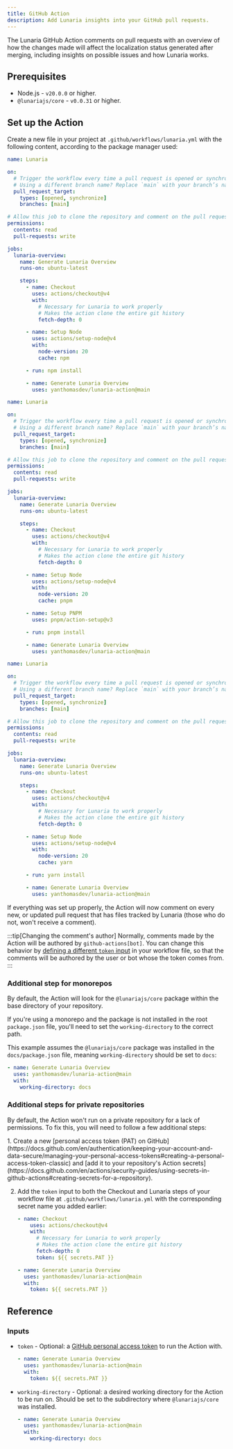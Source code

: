```yaml
---
title: GitHub Action
description: Add Lunaria insights into your GitHub pull requests.
---
```



The Lunaria GitHub Action comments on pull requests with an overview of how the changes made will affect the localization status generated after merging, including insights on possible issues and how Lunaria works.

## Prerequisites

- Node.js - `v20.0.0` or higher.
- `@lunariajs/core` - `v0.0.31` or higher.

## Set up the Action

Create a new file in your project at `.github/workflows/lunaria.yml` with the following content, according to the package manager used:

<Tabs>
<TabItem label="npm">

```yml
name: Lunaria

on:
  # Trigger the workflow every time a pull request is opened or synchronized at the target `main` branch
  # Using a different branch name? Replace `main` with your branch’s name
  pull_request_target:
    types: [opened, synchronize]
    branches: [main]

# Allow this job to clone the repository and comment on the pull request
permissions:
  contents: read
  pull-requests: write

jobs:
  lunaria-overview:
    name: Generate Lunaria Overview
    runs-on: ubuntu-latest

    steps:
      - name: Checkout
        uses: actions/checkout@v4
        with:
          # Necessary for Lunaria to work properly
          # Makes the action clone the entire git history
          fetch-depth: 0

      - name: Setup Node
        uses: actions/setup-node@v4
        with:
          node-version: 20
          cache: npm

      - run: npm install

      - name: Generate Lunaria Overview
        uses: yanthomasdev/lunaria-action@main
```

</TabItem>
<TabItem label="pnpm">

```yml
name: Lunaria

on:
  # Trigger the workflow every time a pull request is opened or synchronized at the target `main` branch
  # Using a different branch name? Replace `main` with your branch’s name
  pull_request_target:
    types: [opened, synchronize]
    branches: [main]

# Allow this job to clone the repository and comment on the pull request
permissions:
  contents: read
  pull-requests: write

jobs:
  lunaria-overview:
    name: Generate Lunaria Overview
    runs-on: ubuntu-latest

    steps:
      - name: Checkout
        uses: actions/checkout@v4
        with:
          # Necessary for Lunaria to work properly
          # Makes the action clone the entire git history
          fetch-depth: 0

      - name: Setup Node
        uses: actions/setup-node@v4
        with:
          node-version: 20
          cache: pnpm

      - name: Setup PNPM
        uses: pnpm/action-setup@v3

      - run: pnpm install

      - name: Generate Lunaria Overview
        uses: yanthomasdev/lunaria-action@main
```

</TabItem>
<TabItem label="Yarn">

```yml
name: Lunaria

on:
  # Trigger the workflow every time a pull request is opened or synchronized at the target `main` branch
  # Using a different branch name? Replace `main` with your branch’s name
  pull_request_target:
    types: [opened, synchronize]
    branches: [main]

# Allow this job to clone the repository and comment on the pull request
permissions:
  contents: read
  pull-requests: write

jobs:
  lunaria-overview:
    name: Generate Lunaria Overview
    runs-on: ubuntu-latest

    steps:
      - name: Checkout
        uses: actions/checkout@v4
        with:
          # Necessary for Lunaria to work properly
          # Makes the action clone the entire git history
          fetch-depth: 0

      - name: Setup Node
        uses: actions/setup-node@v4
        with:
          node-version: 20
          cache: yarn

      - run: yarn install

      - name: Generate Lunaria Overview
        uses: yanthomasdev/lunaria-action@main
```

</TabItem>
</Tabs>

If everything was set up properly, the Action will now comment on every new, or updated pull request that has files tracked by Lunaria (those who do not, won't receive a comment).

:::tip[Changing the comment's author]
Normally, comments made by the Action will be authored by `github-actions[bot]`. You can change this behavior by [defining a different `token` input](/integrations/github-action/#inputs) in your workflow file, so that the comments will be authored by the user or bot whose the token comes from.
:::

### Additional step for monorepos

By default, the Action will look for the `@lunariajs/core` package within the base directory of your repository.

If you're using a monorepo and the package is not installed in the root `package.json` file, you'll need to set the `working-directory` to the correct path.

This example assumes the `@lunariajs/core` package was installed in the `docs/package.json` file, meaning `working-directory` should be set to `docs`:

```yml ins={4} mark="docs"
- name: Generate Lunaria Overview
  uses: yanthomasdev/lunaria-action@main
  with:
    working-directory: docs
```

### Additional steps for private repositories

By default, the Action won't run on a private repository for a lack of permissions. To fix this, you will need to follow a few additional steps:

<Steps>
1. Create a new [personal access token (PAT) on GitHub](https://docs.github.com/en/authentication/keeping-your-account-and-data-secure/managing-your-personal-access-tokens#creating-a-personal-access-token-classic) and [add it to your repository's Action secrets](https://docs.github.com/en/actions/security-guides/using-secrets-in-github-actions#creating-secrets-for-a-repository).

2. Add the `token` input to both the Checkout and Lunaria steps of your workflow file at `.github/workflows/lunaria.yml` with the corresponding secret name you added earlier:

   ```yml ins={7} mark="PAT"
   - name: Checkout
       uses: actions/checkout@v4
       with:
         # Necessary for Lunaria to work properly
         # Makes the action clone the entire git history
         fetch-depth: 0
         token: ${{ secrets.PAT }}
   ```

   ```yml ins={4} mark="PAT"
   - name: Generate Lunaria Overview
     uses: yanthomasdev/lunaria-action@main
     with:
       token: ${{ secrets.PAT }}
   ```

</Steps>

## Reference

### Inputs

- `token` - Optional: a [GitHub personal access token](https://docs.github.com/en/authentication/keeping-your-account-and-data-secure/managing-your-personal-access-tokens#about-personal-access-tokens) to run the Action with.

  ```yml mark={4}
  - name: Generate Lunaria Overview
    uses: yanthomasdev/lunaria-action@main
    with:
      token: ${{ secrets.PAT }}
  ```

- `working-directory` - Optional: a desired working directory for the Action to be run on. Should be set to the subdirectory where `@lunariajs/core` was installed.

  ```yml mark={4}
  - name: Generate Lunaria Overview
    uses: yanthomasdev/lunaria-action@main
    with:
      working-directory: docs
  ```

